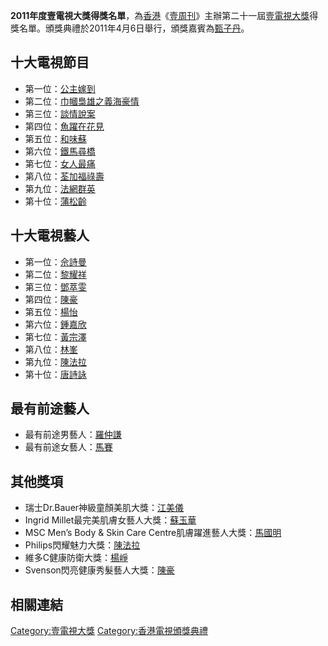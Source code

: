 '''2011年度壹電視大獎得獎名單'''，為[[香港|香港]]《[[壹周刊|壹周刊]]》主辦第二十一屆[[壹電視大獎|壹電視大獎]]得獎名單。頒獎典禮於2011年4月6日舉行，頒獎嘉賓為[[甄子丹|甄子丹]]。

== 十大電視節目 ==
* 第一位：[[公主嫁到|公主嫁到]]
* 第二位：[[巾幗梟雄之義海豪情|巾幗梟雄之義海豪情]]
* 第三位：[[談情說案|談情說案]]
* 第四位：[[魚躍在花見|魚躍在花見]]
* 第五位：[[和味蘇|和味蘇]]
* 第六位：[[鐵馬尋橋|鐵馬尋橋]]
* 第七位：[[女人最痛|女人最痛]]
* 第八位：[[荃加福祿壽|荃加福祿壽]]
* 第九位：[[法網群英|法網群英]]
* 第十位：[[蒲松齡|蒲松齡]]

== 十大電視藝人 ==
* 第一位：[[佘詩曼|佘詩曼]]
* 第二位：[[黎耀祥|黎耀祥]]
* 第三位：[[鄧萃雯|鄧萃雯]]
* 第四位：[[陳豪|陳豪]]
* 第五位：[[楊怡|楊怡]]
* 第六位：[[鍾嘉欣|鍾嘉欣]]
* 第七位：[[黃宗澤|黃宗澤]]
* 第八位：[[林峯|林峯]]
* 第九位：[[陳法拉|陳法拉]]
* 第十位：[[唐詩詠|唐詩詠]]

== 最有前途藝人 ==
* 最有前途男藝人：[[羅仲謙|羅仲謙]]
* 最有前途女藝人：[[馬賽|馬賽]]

== 其他獎項 ==
* 瑞士Dr.Bauer神級童顏美肌大獎：[[江美儀|江美儀]]
* Ingrid Millet最完美肌膚女藝人大獎：[[蘇玉華|蘇玉華]]
* MSC Men’s Body & Skin Care Centre肌膚躍進藝人大獎：[[馬國明|馬國明]]
* Philips閃耀魅力大獎：[[陳法拉|陳法拉]]
* 維多C健康防衛大獎：[[楊崢|楊崢]]
* Svenson閃亮健康秀髮藝人大獎：[[陳豪|陳豪]]

== 相關連結 ==
{{壹電視大獎}}
{{香港電視頒獎典禮}}

[[Category:壹電視大獎|Category:壹電視大獎]]
[[Category:香港電視頒獎典禮|Category:香港電視頒獎典禮]]